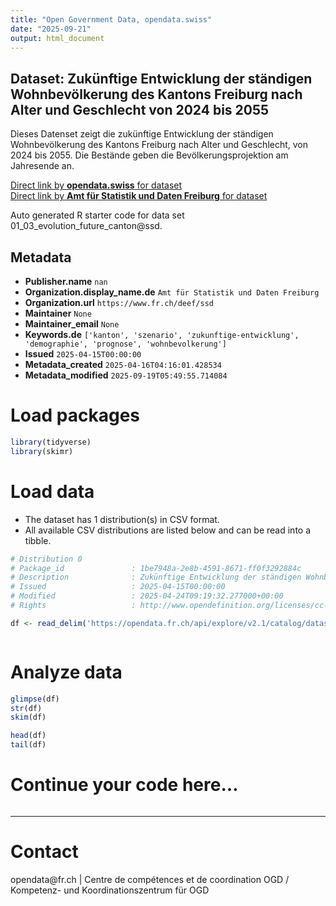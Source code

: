 ```yaml
---
title: "Open Government Data, opendata.swiss"
date: "2025-09-21"
output: html_document
---
```


## Dataset: Zukünftige Entwicklung der ständigen Wohnbevölkerung des Kantons Freiburg nach Alter und Geschlecht von 2024 bis 2055

Dieses Datenset zeigt die zukünftige Entwicklung der ständigen Wohnbevölkerung des Kantons Freiburg nach Alter und Geschlecht, von 2024 bis 2055.
Die Bestände geben die Bevölkerungsprojektion am Jahresende an.

[Direct link by **opendata.swiss** for dataset](https://opendata.swiss/de/dataset/zukunftige-entwicklung-der-standigen-wohnbevolkerung-des-kantons-freiburg-nach-alter-und-g-2055)<br>
[Direct link by **Amt für Statistik und Daten Freiburg** for dataset](https://opendata.fr.ch/explore/dataset/01_03_evolution_future_canton/)

Auto generated R starter code for data set 01_03_evolution_future_canton@ssd.

## Metadata

- **Publisher.name** `nan`
- **Organization.display_name.de** `Amt für Statistik und Daten Freiburg`
- **Organization.url** `https://www.fr.ch/deef/ssd`
- **Maintainer** `None`
- **Maintainer_email** `None`
- **Keywords.de** `['kanton', 'szenario', 'zukunftige-entwicklung', 'demographie', 'prognose', 'wohnbevolkerung']`
- **Issued** `2025-04-15T00:00:00`
- **Metadata_created** `2025-04-16T04:16:01.428534`
- **Metadata_modified** `2025-09-19T05:49:55.714084`


# Load packages

```r

library(tidyverse)
library(skimr)

```

# Load data

-   The dataset has 1 distribution(s) in CSV format.
-   All available CSV distributions are listed below and can be read into a tibble.

```r

# Distribution 0
# Package_id               : 1be7948a-2e8b-4591-8671-ff0f3292884c
# Description              : Zukünftige Entwicklung der ständigen Wohnbevölkerung des Kantons Freiburg nach Alter und Geschlecht von 2024 bis 2055 (csv)
# Issued                   : 2025-04-15T00:00:00
# Modified                 : 2025-04-24T09:19:32.277000+00:00
# Rights                   : http://www.opendefinition.org/licenses/cc-by-sa

df <- read_delim('https://opendata.fr.ch/api/explore/v2.1/catalog/datasets/01_03_evolution_future_canton/exports/csv?use_labels=true')



```

# Analyze data

```r

glimpse(df)
str(df)
skim(df)

head(df)
tail(df)

```

# Continue your code here...

```r

```

------------------------------------------------------------------------

# Contact

opendata@fr.ch | Centre de compétences et de coordination OGD / Kompetenz- und Koordinationszentrum für OGD
